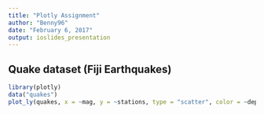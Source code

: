 ---
title: "Plotly Assignment"
author: "Benny96"
date: "February 6, 2017"
output: ioslides_presentation
---

## Quake dataset (Fiji Earthquakes)

```{r, echo = FALSE, message = FALSE, warning=FALSE}
library(plotly)
data("quakes")
plot_ly(quakes, x = ~mag, y = ~stations, type = "scatter", color = ~depth)
```
